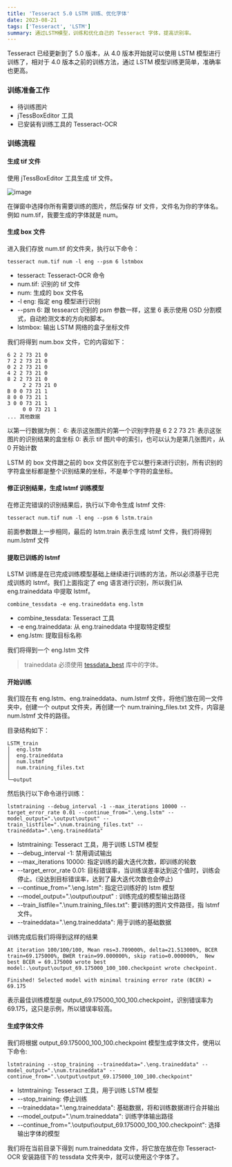 ```yaml
---
title: 'Tesseract 5.0 LSTM 训练、优化字体'
date: 2023-08-21
tags: ['Tesseract', 'LSTM']
summary: 通过LSTM模型，训练和优化自己的 Tesseract 字体，提高识别率。
---
```


Tesseract 已经更新到了 5.0 版本，从 4.0 版本开始就可以使用 LSTM 模型进行训练了，相对于 4.0 版本之前的训练方法，通过 LSTM 模型训练更简单，准确率也更高。

### 训练准备工作

- 待训练图片
- jTessBoxEditor 工具
- 已安装有训练工具的 Tesseract-OCR

### 训练流程

#### 生成 tif 文件

使用 jTessBoxEditor 工具生成 tif 文件。

![image](https://cdn.jsdelivr.net/gh/Monster-2019/cdn/Snipaste_2023-08-21_14-12-18.jpg)

在弹窗中选择你所有需要训练的图片，然后保存 tif 文件，文件名为你的字体名。例如 num.tif，我要生成的字体就是 num。

#### 生成 box 文件

进入我们存放 num.tif 的文件夹，执行以下命令：

```shell
tesseract num.tif num -l eng --psm 6 lstmbox
```

- tesseract: Tesseract-OCR 命令
- num.tif: 识别的 tif 文件
- num: 生成的 box 文件名
- -l eng: 指定 eng 模型进行识别
- --psm 6: 跟 tessearct 识别的 psm 参数一样，这里 6 表示使用 OSD 分割模式，自动检测文本的方向和脚本。
- lstmbox: 输出 LSTM 网络的盒子坐标文件

我们将得到 num.box 文件，它的内容如下：

```
6 2 2 73 21 0
7 2 2 73 21 0
0 2 2 73 21 0
4 2 2 73 21 0
8 2 2 73 21 0
	 2 2 73 21 0
B 0 0 73 21 1
8 0 0 73 21 1
3 0 0 73 21 1
	 0 0 73 21 1
... 其他数据
```

以第一行数据为例：
6: 表示这张图片的第一个识别字符是 6
2 2 73 21: 表示这张图片的识别结果的盒坐标
0: 表示 tif 图片中的索引，也可以认为是第几张图片，从 0 开始计数

LSTM 的 box 文件跟之前的 box 文件区别在于它以整行来进行识别，所有识别的字符盒坐标都是整个识别结果的坐标，不是单个字符的盒坐标。

#### 修正识别结果，生成 lstmf 训练模型

在修正完错误的识别结果后，执行以下命令生成 lstmf 文件:

```
tesseract num.tif num -l eng --psm 6 lstm.train
```

前面参数跟上一步相同，最后的 lstm.train 表示生成 lstmf 文件，我们将得到 num.lstmf 文件

#### 提取已训练的 lstmf

LSTM 训练是在已完成训练模型基础上继续进行训练的方法，所以必须基于已完成训练的 lstmf。我们上面指定了 eng 语言进行识别，所以我们从 eng.traineddata 中提取 lstmf。

```shell
combine_tessdata -e eng.traineddata eng.lstm
```

- combine_tessdata: Tesseract 工具
- -e eng.traineddata: 从 eng.traineddata 中提取特定模型
- eng.lstm: 提取目标名称

我们将得到一个 eng.lstm 文件

> traineddata 必须使用 [tessdata_best](https://github.com/tesseract-ocr/tessdata_best) 库中的字体。

#### 开始训练

我们现在有 eng.lstm、eng.traineddata、num.lstmf 文件，将他们放在同一文件夹中，创建一个 output 文件夹，再创建一个 num.training_files.txt 文件，内容是 num.lstmf 文件的路径。

目录结构如下：

```
LSTM_train
│  eng.lstm
│  eng.traineddata
│  num.lstmf
│  num.training_files.txt
│
└─output
```

然后执行以下命令进行训练：

```shell
lstmtraining --debug_interval -1 --max_iterations 10000 --target_error_rate 0.01 --continue_from=".\eng.lstm" --model_output=".\output\output" --train_listfile=".\num.training_files.txt" --traineddata=".\eng.traineddata"
```

- lstmtraining: Tesseract 工具，用于训练 LSTM 模型
- --debug_interval -1: 禁用调试输出
- --max_iterations 10000: 指定训练的最大迭代次数，即训练的轮数
- --target_error_rate 0.01: 目标错误率，当训练误差率达到这个值时，训练会停止。(没达到目标错误率，达到了最大迭代次数也会停止)
- --continue_from=".\eng.lstm": 指定已训练好的 lstm 模型
- --model_output=".\output\output" : 训练完成的模型输出路径
- --train_listfile=".\num.training_files.txt": 要训练的图片文件路径，指 lstmf 文件。
- --traineddata=".\eng.traineddata": 用于训练的基础数据

训练完成后我们将得到这样的结果

```
At iteration 100/100/100, Mean rms=3.709000%, delta=21.513000%, BCER train=69.175000%, BWER train=99.000000%, skip ratio=0.000000%,  New best BCER = 69.175000 wrote best model:.\output\output_69.175000_100_100.checkpoint wrote checkpoint.

Finished! Selected model with minimal training error rate (BCER) = 69.175
```

表示最佳训练模型是 output_69.175000_100_100.checkpoint，识别错误率为 69.175，这只是示例，所以错误率较高。

#### 生成字体文件

我们将根据 output_69.175000_100_100.checkpoint 模型生成字体文件，使用以下命令:

```shell
lstmtraining --stop_training --traineddata=".\eng.traineddata" --model_output=".\num.traineddata" --continue_from=".\output\output_69.175000_100_100.checkpoint"
```

- lstmtraining: Tesseract 工具，用于训练 LSTM 模型
- --stop_training: 停止训练
- --traineddata=".\eng.traineddata": 基础数据，将和训练数据进行合并输出
- --model_output=".\num.traineddata": 训练字体输出路径
- --continue_from=".\output\output_69.175000_100_100.checkpoint": 选择输出字体的模型

我们将在当前目录下得到 num.traineddata 文件，将它放在放在你 Tesseract-OCR 安装路径下的 tessdata 文件夹中，就可以使用这个字体了。
